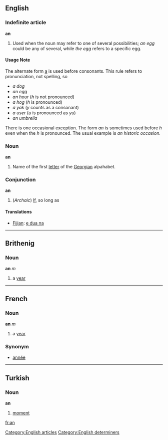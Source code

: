 ==English==

===Indefinite article===
'''an'''

# Used when the noun may refer to one of several possibilities; ''an egg'' could be any of several, while ''the egg'' refers to a specific egg.

====Usage Note====

The alternate form [[a]] is used before consonants.  This rule refers to pronunciation, not spelling, so

* ''a dog''
* ''an egg''
* ''an hour'' (''h'' is not pronounced)
* ''a hog'' (''h'' is pronounced)
* ''a yak'' (''y'' counts as a consonant)
* ''a user'' (''u'' is pronounced as ''yu'')
* ''an umbrella''

There is one occasional exception.  The form ''an'' is sometimes used before ''h'' even when the ''h'' is pronounced.  The usual example is ''an historic occasion.''

===Noun===
'''an'''

#Name of the first [[letter]] of the [[Georgian]] alpahabet.

===Conjunction===
'''an'''

# (''Archaic'') [[If]], so long as

====Translations====
*[[Fijian]]: [[e dua na]]

----
==Brithenig==
===Noun===
'''an''' ''m''

#a [[year]]
----

==French==
===Noun===
'''an''' ''m''

# a [[year]]

===Synonym===
*[[année]]

----
==Turkish==

===Noun===
'''an'''

#[[moment]]

[[Category:English articles]]
[[Category:English determiners]]
[[fr:an]]
